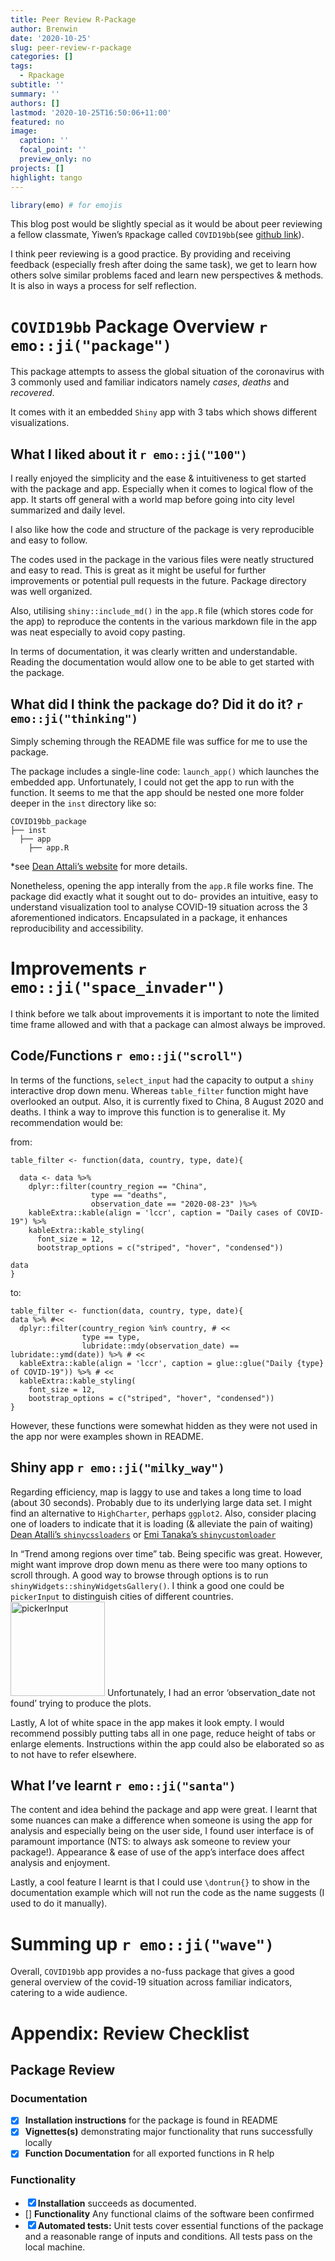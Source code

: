 ```yaml
---
title: Peer Review R-Package
author: Brenwin
date: '2020-10-25'
slug: peer-review-r-package
categories: []
tags:
  - Rpackage
subtitle: ''
summary: ''
authors: []
lastmod: '2020-10-25T16:50:06+11:00'
featured: no
image:
  caption: ''
  focal_point: ''
  preview_only: no
projects: []
highlight: tango
---
```


```r
library(emo) # for emojis
```

This blog post would be slightly special as it would be about peer reviewing a fellow classmate, Yiwen's `R`package called `COVID19bb`(see [github link](https://github.com/etc5523-2020/r-package-assessment-Yiwen-Zhang-259)).  

I think peer reviewing is a good practice. By providing and receiving feedback (especially fresh after doing the same task), we get to learn how others solve similar problems faced and learn new perspectives & methods. It is also in ways a process for self reflection.

# `COVID19bb` Package Overview `r emo::ji("package")`
This package attempts to assess the global situation of the coronavirus with 3 commonly used and familiar indicators namely *cases*, *deaths* and *recovered*.

It comes with it an embedded `Shiny` app with 3 tabs which shows different visualizations. 

## What I liked about it `r emo::ji("100")`
I really enjoyed the simplicity and the ease & intuitiveness to get started with the package and app. 
Especially when it comes to logical flow of the app. It starts off general with a world map before going into city level summarized and daily level.          

I also like how the code and structure of the package is very reproducible and easy to follow. 

The codes used in the package in the various files were neatly structured and easy to read. This is great as it might be useful for further improvements or potential pull requests in the future. Package directory was well organized.

Also, utilising `shiny::include_md()` in the `app.R` file (which stores code for the app) to reproduce the contents in the various markdown file in the app was neat especially to avoid copy pasting. 

In terms of documentation, it was clearly written and understandable. Reading the documentation would allow one to be able to get started with the package.


## What did I think the package do? Did it do it? `r emo::ji("thinking")`
Simply scheming through the README file was suffice for me to use the package. 

The package includes a single-line code: `launch_app()` which  launches the embedded app. Unfortunately, I could not get the app to run with the function. It seems to me that the app should be nested one more folder deeper in the `inst` directory like so: 

```
COVID19bb_package
├── inst
  ├── app
    ├── app.R
```

*see [Dean Attali's website](https://deanattali.com/2015/04/21/r-package-shiny-app/) for more details.

Nonetheless, opening the app interally from the `app.R` file works fine. The package did exactly what it sought out to do- provides an intuitive, easy to understand visualization tool to analyse COVID-19 situation across the 3 aforementioned indicators. Encapsulated in a package, it enhances reproducibility and accessibility. 

# Improvements `r emo::ji("space_invader")`
I think before we talk about improvements it is important to note the limited time frame allowed and with that a package can almost always be improved. 

## Code/Functions `r emo::ji("scroll")`

In terms of the functions, `select_input` had the capacity to output a `shiny` interactive drop down menu. Whereas `table_filter` function might have overlooked an output. Also, it is currently fixed to China, 8 August 2020 and deaths. I think a way to improve this function is to generalise it. My recommendation would be:

from: 
```
table_filter <- function(data, country, type, date){

  data <- data %>%
    dplyr::filter(country_region == "China",
                  type == "deaths",
                  observation_date == "2020-08-23" )%>%
    kableExtra::kable(align = 'lccr', caption = "Daily cases of COVID-19") %>%
    kableExtra::kable_styling(
      font_size = 12,
      bootstrap_options = c("striped", "hover", "condensed"))

data
}
```

to:

```
table_filter <- function(data, country, type, date){
data %>% #<<
  dplyr::filter(country_region %in% country, # <<
                type == type,
                lubridate::mdy(observation_date) == lubridate::ymd(date)) %>% # <<
  kableExtra::kable(align = 'lccr', caption = glue::glue("Daily {type} of COVID-19")) %>% # <<
  kableExtra::kable_styling(
    font_size = 12,
    bootstrap_options = c("striped", "hover", "condensed"))
}
```

However, these functions were somewhat hidden as they were not used in the app nor were examples shown in README.

## Shiny app `r emo::ji("milky_way")`
Regarding efficiency, map is laggy to use and takes a long time to load (about 30 seconds). Probably due to its underlying large data set. I might find an alternative to `HighCharter`, perhaps `ggplot2`. Also, consider placing one of loaders to indicate that it is loading (& alleviate the pain of waiting) [Dean Atalli's `shinycssloaders`](https://github.com/daattali/shinycssloaders) or [Emi Tanaka's `shinycustomloader`](https://emitanaka.org/shinycustomloader/)

In "Trend among regions over time" tab. Being specific was great. However, might want improve drop down menu as there were too many options to scroll through. A good way to browse through options is to run `shinyWidgets::shinyWidgetsGallery()`. I think a good one could be `pickerInput` to distinguish cities of different countries. ![pickerInput](pickerinput.png){height=4cm}
Unfortunately, I had an error 'observation_date not found' trying to produce the plots. 

Lastly, A lot of white space in the app makes it look empty. I would recommend possibly putting tabs all in one page, reduce height of tabs or enlarge elements. Instructions within the app could also be elaborated so as to not have to refer elsewhere.

## What I've learnt `r emo::ji("santa")`
The content and idea behind the package and app were great. I learnt that some nuances can make a difference when someone is using the app for analysis and especially being on the user side, I found user interface is of paramount importance (NTS: to always ask someone to review your package!). Appearance & ease of use of the app's interface does affect analysis and enjoyment.

Lastly, a cool feature I learnt is that I could use `\dontrun{}` to show in the documentation example which will not run the code as the name suggests (I used to do it manually).

# Summing up `r emo::ji("wave")`
Overall, `COVID19bb` app provides a no-fuss package that gives a good general overview of the covid-19 situation across familiar indicators, catering to a wide audience.



# Appendix: Review Checklist

## Package Review

### Documentation
- [x] **Installation instructions** for the package is found in README  
- [x] **Vignettes(s)** demonstrating major functionality that runs successfully locally  
- [x] **Function Documentation** for all exported functions in R help  

### Functionality
- [x] **Installation** succeeds as documented.  
- [] **Functionality** Any functional claims of the software been confirmed  
- [x] **Automated tests:** Unit tests cover essential functions of the package and a reasonable range of inputs and conditions. All tests pass on the local machine.  
